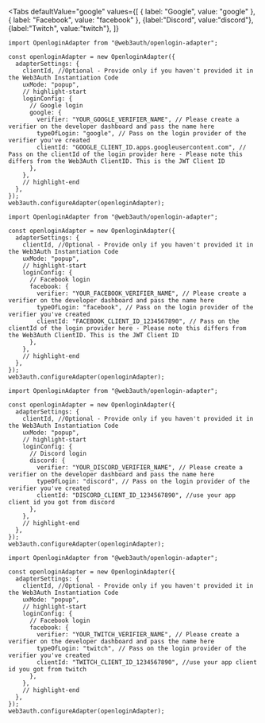 
<Tabs
  defaultValue="google"
  values={[
    { label: "Google", value: "google" },
    { label: "Facebook", value: "facebook" },
    {label:"Discord", value:"discord"},
    {label:"Twitch", value:"twitch"},
  ]}
>

<TabItem value="google">

```tsx
import OpenloginAdapter from "@web3auth/openlogin-adapter";

const openloginAdapter = new OpenloginAdapter({
  adapterSettings: {
    clientId, //Optional - Provide only if you haven't provided it in the Web3Auth Instantiation Code
    uxMode: "popup",
    // highlight-start
    loginConfig: {
      // Google login
      google: {
        verifier: "YOUR_GOOGLE_VERIFIER_NAME", // Please create a verifier on the developer dashboard and pass the name here
        typeOfLogin: "google", // Pass on the login provider of the verifier you've created
        clientId: "GOOGLE_CLIENT_ID.apps.googleusercontent.com", // Pass on the clientId of the login provider here - Please note this differs from the Web3Auth ClientID. This is the JWT Client ID
      },
    },
    // highlight-end
  },
});
web3auth.configureAdapter(openloginAdapter);
```

</TabItem>

<TabItem value="facebook">

```tsx
import OpenloginAdapter from "@web3auth/openlogin-adapter";

const openloginAdapter = new OpenloginAdapter({
  adapterSettings: {
    clientId, //Optional - Provide only if you haven't provided it in the Web3Auth Instantiation Code
    uxMode: "popup",
    // highlight-start
    loginConfig: {
      // Facebook login
      facebook: {
        verifier: "YOUR_FACEBOOK_VERIFIER_NAME", // Please create a verifier on the developer dashboard and pass the name here
        typeOfLogin: "facebook", // Pass on the login provider of the verifier you've created
        clientId: "FACEBOOK_CLIENT_ID_1234567890", // Pass on the clientId of the login provider here - Please note this differs from the Web3Auth ClientID. This is the JWT Client ID
      },
    },
    // highlight-end
  },
});
web3auth.configureAdapter(openloginAdapter);
```

</TabItem>

<TabItem value="discord">

```tsx
import OpenloginAdapter from "@web3auth/openlogin-adapter";

const openloginAdapter = new OpenloginAdapter({
  adapterSettings: {
    clientId, //Optional - Provide only if you haven't provided it in the Web3Auth Instantiation Code
    uxMode: "popup",
    // highlight-start
    loginConfig: {
      // Discord login
      discord: {
        verifier: "YOUR_DISCORD_VERIFIER_NAME", // Please create a verifier on the developer dashboard and pass the name here
        typeOfLogin: "discord", // Pass on the login provider of the verifier you've created
        clientId: "DISCORD_CLIENT_ID_1234567890", //use your app client id you got from discord
      },
    },
    // highlight-end
  },
});
web3auth.configureAdapter(openloginAdapter);
```

</TabItem>

<TabItem value="twitch">

```tsx
import OpenloginAdapter from "@web3auth/openlogin-adapter";

const openloginAdapter = new OpenloginAdapter({
  adapterSettings: {
    clientId, //Optional - Provide only if you haven't provided it in the Web3Auth Instantiation Code
    uxMode: "popup",
    // highlight-start
    loginConfig: {
      // Facebook login
      facebook: {
        verifier: "YOUR_TWITCH_VERIFIER_NAME", // Please create a verifier on the developer dashboard and pass the name here
        typeOfLogin: "twitch", // Pass on the login provider of the verifier you've created
        clientId: "TWITCH_CLIENT_ID_1234567890", //use your app client id you got from twitch
      },
    },
    // highlight-end
  },
});
web3auth.configureAdapter(openloginAdapter);
```

</TabItem>

</Tabs>
